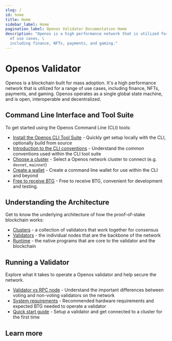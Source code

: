 ```yaml
---
slug: /
id: home
title: Home
sidebar_label: Home
pagination_label: Openos Validator Documentation Home
description: "Openos is a high performance network that is utilized for a range
  of use cases, \
  including finance, NFTs, payments, and gaming."
---
```


# Openos Validator   

Openos is a blockchain built for mass adoption. It's a high performance network
that is utilized for a range of use cases, including finance, NFTs, payments,
and gaming. Openos operates as a single global state machine, and is open,
interoperable and decentralized.

## Command Line Interface and Tool Suite

To get started using the Openos Command Line (CLI) tools:

- [Install the Openos CLI Tool Suite](./cli/install.md) - Quickly get setup
  locally with the CLI, optionally build from source
- [Introduction to the CLI conventions](./cli/intro.md) - Understand the common
  conventions used within the CLI tool suite
- [Choose a cluster](./cli/examples/choose-a-cluster.md) - Select a Openos
  network cluster to connect (e.g. `devnet`, `mainnet`)
- [Create a wallet](./cli/wallets/index.md) - Create a command line wallet for
  use within the CLI and beyond
- [Free to receive BTG](https://docs.openos.info/) - Free to receive BTG, convenient for development and testing.

## Understanding the Architecture

Get to know the underlying architecture of how the proof-of-stake blockchain
works:

- [Clusters](./clusters/index.md) - a collection of validators that work
  together for consensus
- [Validators](./validator/anatomy.md) - the individual nodes that are the
  backbone of the network
- [Runtime](./runtime/programs.md) - the native programs that are core to the
  validator and the blockchain

## Running a Validator

Explore what it takes to operate a Openos validator and help secure the network.

- [Validator vs RPC node](./operations/validator-or-rpc-node.md) - Understand
  the important differences between voting and non-voting validators on the
  network
- [System requirements](./operations/requirements.md) - Recommended hardware
  requirements and expected BTG needed to operate a validator
- [Quick start guide](./operations/setup-a-validator.md) - Setup a validator and
  get connected to a cluster for the first time

## Learn more


<HomeCtaLinks />
